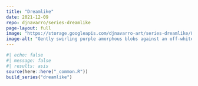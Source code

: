 ```yaml
---
title: "Dreamlike"
date: 2021-12-09
repo: djnavarro/series-dreamlike
page-layout: full
image: "https://storage.googleapis.com/djnavarro-art/series-dreamlike/800/pollen_09_1272.jpg"
image-alt: "Gently swirling purple amorphous blobs against an off-white background"
---
```

   
::: {.grid}
  
```r
#| echo: false
#| message: false
#| results: asis
source(here::here("_common.R"))
build_series("dreamlike")
```
   
:::
   
